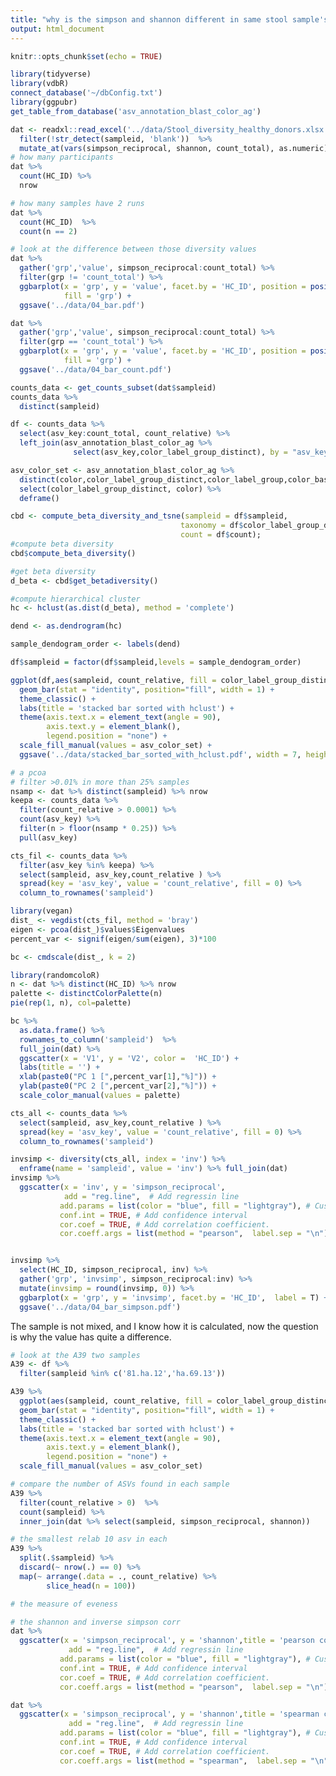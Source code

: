 ```yaml
---
title: "why is the simpson and shannon different in same stool sample's 16s"
output: html_document
---
```


```r
knitr::opts_chunk$set(echo = TRUE)
```

```r
library(tidyverse)
library(vdbR)
connect_database('~/dbConfig.txt')
library(ggpubr)
get_table_from_database('asv_annotation_blast_color_ag')
```

```r
dat <- readxl::read_excel('../data/Stool_diversity_healthy_donors.xlsx') %>% 
  filter(!str_detect(sampleid, 'blank'))  %>% 
  mutate_at(vars(simpson_reciprocal, shannon, count_total), as.numeric) 
# how many participants
dat %>% 
  count(HC_ID) %>% 
  nrow

# how many samples have 2 runs
dat %>% 
  count(HC_ID)  %>% 
  count(n == 2)
```


```r
# look at the difference between those diversity values 
dat %>% 
  gather('grp','value', simpson_reciprocal:count_total) %>% 
  filter(grp != 'count_total') %>% 
  ggbarplot(x = 'grp', y = 'value', facet.by = 'HC_ID', position = position_dodge(0.9), label = T,
            fill = 'grp') +
  ggsave('../data/04_bar.pdf')

dat %>% 
  gather('grp','value', simpson_reciprocal:count_total) %>% 
  filter(grp == 'count_total') %>% 
  ggbarplot(x = 'grp', y = 'value', facet.by = 'HC_ID', position = position_dodge(0.9), label = T,
            fill = 'grp') +
  ggsave('../data/04_bar_count.pdf')
```

```r
counts_data <- get_counts_subset(dat$sampleid)
counts_data %>% 
  distinct(sampleid)

df <- counts_data %>% 
  select(asv_key:count_total, count_relative) %>% 
  left_join(asv_annotation_blast_color_ag %>% 
              select(asv_key,color_label_group_distinct), by = "asv_key")

asv_color_set <- asv_annotation_blast_color_ag %>% 
  distinct(color,color_label_group_distinct,color_label_group,color_base) %>% 
  select(color_label_group_distinct, color) %>% 
  deframe()

cbd <- compute_beta_diversity_and_tsne(sampleid = df$sampleid, 
                                      taxonomy = df$color_label_group_distinct,
                                      count = df$count);
#compute beta diversity
cbd$compute_beta_diversity()
```

```r
#get beta diversity
d_beta <- cbd$get_betadiversity() 

#compute hierarchical cluster
hc <- hclust(as.dist(d_beta), method = 'complete')

dend <- as.dendrogram(hc)

sample_dendogram_order <- labels(dend)

df$sampleid = factor(df$sampleid,levels = sample_dendogram_order)

ggplot(df,aes(sampleid, count_relative, fill = color_label_group_distinct) ) +
  geom_bar(stat = "identity", position="fill", width = 1) +
  theme_classic() +
  labs(title = 'stacked bar sorted with hclust') +
  theme(axis.text.x = element_text(angle = 90),
        axis.text.y = element_blank(),
        legend.position = "none") +
  scale_fill_manual(values = asv_color_set) +
  ggsave('../data/stacked_bar_sorted_with_hclust.pdf', width = 7, height = 5)
```
```r
# a pcoa
# filter >0.01% in more than 25% samples
nsamp <- dat %>% distinct(sampleid) %>% nrow
keepa <- counts_data %>% 
  filter(count_relative > 0.0001) %>% 
  count(asv_key) %>% 
  filter(n > floor(nsamp * 0.25)) %>% 
  pull(asv_key)

cts_fil <- counts_data %>% 
  filter(asv_key %in% keepa) %>% 
  select(sampleid, asv_key,count_relative ) %>% 
  spread(key = 'asv_key', value = 'count_relative', fill = 0) %>% 
  column_to_rownames('sampleid')

library(vegan)
dist_ <- vegdist(cts_fil, method = 'bray')
eigen <- pcoa(dist_)$values$Eigenvalues
percent_var <- signif(eigen/sum(eigen), 3)*100

bc <- cmdscale(dist_, k = 2)

library(randomcoloR)
n <- dat %>% distinct(HC_ID) %>% nrow
palette <- distinctColorPalette(n)
pie(rep(1, n), col=palette)

bc %>%
  as.data.frame() %>%
  rownames_to_column('sampleid')  %>% 
  full_join(dat) %>% 
  ggscatter(x = 'V1', y = 'V2', color =  'HC_ID') +
  labs(title = '') +
  xlab(paste0("PC 1 [",percent_var[1],"%]")) +
  ylab(paste0("PC 2 [",percent_var[2],"%]")) +
  scale_color_manual(values = palette) 
```

```r
cts_all <- counts_data %>% 
  select(sampleid, asv_key,count_relative ) %>% 
  spread(key = 'asv_key', value = 'count_relative', fill = 0) %>% 
  column_to_rownames('sampleid')

invsimp <- diversity(cts_all, index = 'inv') %>% 
  enframe(name = 'sampleid', value = 'inv') %>% full_join(dat)
invsimp %>% 
  ggscatter(x = 'inv', y = 'simpson_reciprocal',
            add = "reg.line",  # Add regressin line
           add.params = list(color = "blue", fill = "lightgray"), # Customize line
           conf.int = TRUE, # Add confidence interval
           cor.coef = TRUE, # Add correlation coefficient.
           cor.coeff.args = list(method = "pearson",  label.sep = "\n"))


invsimp %>% 
  select(HC_ID, simpson_reciprocal, inv) %>% 
  gather('grp', 'invsimp', simpson_reciprocal:inv) %>% 
  mutate(invsimp = round(invsimp, 0)) %>% 
  ggbarplot(x = 'grp', y = 'invsimp', facet.by = 'HC_ID',  label = T) +
  ggsave('../data/04_bar_simpson.pdf')

```

The sample is not mixed, and I know how it is calculated, now the question is why the value has quite a difference. 

```r
# look at the A39 two samples  
A39 <- df %>% 
  filter(sampleid %in% c('81.ha.12','ha.69.13'))

A39 %>% 
  ggplot(aes(sampleid, count_relative, fill = color_label_group_distinct) ) +
  geom_bar(stat = "identity", position="fill", width = 1) +
  theme_classic() +
  labs(title = 'stacked bar sorted with hclust') +
  theme(axis.text.x = element_text(angle = 90),
        axis.text.y = element_blank(),
        legend.position = "none") +
  scale_fill_manual(values = asv_color_set)

# compare the number of ASVs found in each sample  
A39 %>% 
  filter(count_relative > 0)  %>% 
  count(sampleid) %>% 
  inner_join(dat %>% select(sampleid, simpson_reciprocal, shannon))
```


```r
# the smallest relab 10 asv in each 
A39 %>% 
  split(.$sampleid) %>% 
  discard(~ nrow(.) == 0) %>% 
  map(~ arrange(.data = ., count_relative) %>% 
        slice_head(n = 100))
```

```r
# the measure of eveness  
```



```r
# the shannon and inverse simpson corr 
dat %>% 
  ggscatter(x = 'simpson_reciprocal', y = 'shannon',title = 'pearson cor',
             add = "reg.line",  # Add regressin line
           add.params = list(color = "blue", fill = "lightgray"), # Customize line
           conf.int = TRUE, # Add confidence interval
           cor.coef = TRUE, # Add correlation coefficient.
           cor.coeff.args = list(method = "pearson",  label.sep = "\n"))

dat %>% 
  ggscatter(x = 'simpson_reciprocal', y = 'shannon',title = 'spearman cor',
             add = "reg.line",  # Add regressin line
           add.params = list(color = "blue", fill = "lightgray"), # Customize line
           conf.int = TRUE, # Add confidence interval
           cor.coef = TRUE, # Add correlation coefficient.
           cor.coeff.args = list(method = "spearman",  label.sep = "\n"))
```


